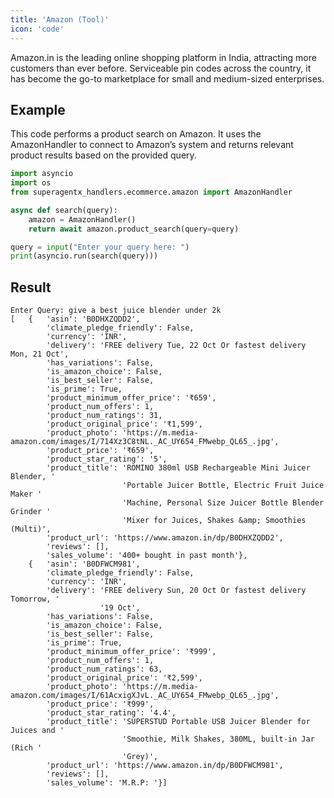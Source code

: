 ```yaml
---
title: 'Amazon (Tool)'
icon: 'code'
---
```


Amazon.in is the leading online shopping platform in India, attracting more customers than ever before.
Serviceable pin codes across the country, it has become the go-to marketplace for small and medium-sized enterprises.

## Example
This code performs a product search on Amazon. It uses the AmazonHandler to connect to Amazon’s system and returns
relevant product results based on the provided query.
```python amazon_handler_test.py
import asyncio
import os
from superagentx_handlers.ecommerce.amazon import AmazonHandler

async def search(query):
    amazon = AmazonHandler()
    return await amazon.product_search(query=query)

query = input("Enter your query here: ")
print(asyncio.run(search(query)))

```
## Result

```inline amazon
Enter Query: give a best juice blender under 2k
[   {   'asin': 'B0DHXZQDD2',
        'climate_pledge_friendly': False,
        'currency': 'INR',
        'delivery': 'FREE delivery Tue, 22 Oct Or fastest delivery Mon, 21 Oct',
        'has_variations': False,
        'is_amazon_choice': False,
        'is_best_seller': False,
        'is_prime': True,
        'product_minimum_offer_price': '₹659',
        'product_num_offers': 1,
        'product_num_ratings': 31,
        'product_original_price': '₹1,599',
        'product_photo': 'https://m.media-amazon.com/images/I/714Xz3C8tNL._AC_UY654_FMwebp_QL65_.jpg',
        'product_price': '₹659',
        'product_star_rating': '5',
        'product_title': 'ROMINO 380ml USB Rechargeable Mini Juicer Blender, '
                         'Portable Juicer Bottle, Electric Fruit Juice Maker '
                         'Machine, Personal Size Juicer Bottle Blender Grinder '
                         'Mixer for Juices, Shakes &amp; Smoothies (Multi)',
        'product_url': 'https://www.amazon.in/dp/B0DHXZQDD2',
        'reviews': [],
        'sales_volume': '400+ bought in past month'},
    {   'asin': 'B0DFWCM981',
        'climate_pledge_friendly': False,
        'currency': 'INR',
        'delivery': 'FREE delivery Sun, 20 Oct Or fastest delivery Tomorrow, '
                    '19 Oct',
        'has_variations': False,
        'is_amazon_choice': False,
        'is_best_seller': False,
        'is_prime': True,
        'product_minimum_offer_price': '₹999',
        'product_num_offers': 1,
        'product_num_ratings': 63,
        'product_original_price': '₹2,599',
        'product_photo': 'https://m.media-amazon.com/images/I/61AcxigXJvL._AC_UY654_FMwebp_QL65_.jpg',
        'product_price': '₹999',
        'product_star_rating': '4.4',
        'product_title': 'SUPERSTUD Portable USB Juicer Blender for Juices and '
                         'Smoothie, Milk Shakes, 380ML, built-in Jar (Rich '
                         'Grey)',
        'product_url': 'https://www.amazon.in/dp/B0DFWCM981',
        'reviews': [],
        'sales_volume': 'M.R.P: '}]
```